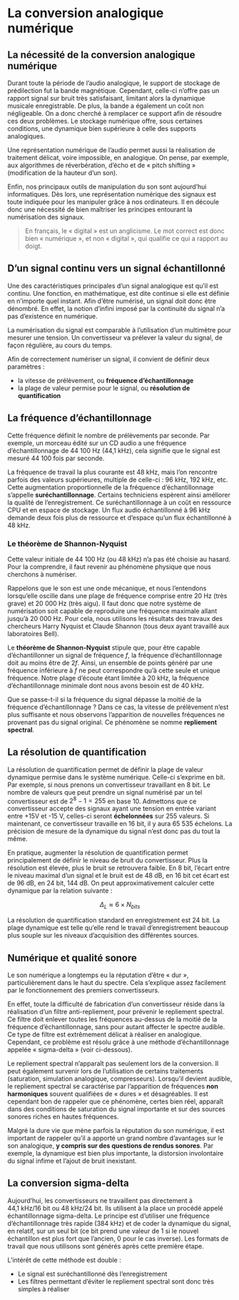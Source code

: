 # La conversion analogique numérique

## La nécessité de la conversion analogique numérique

Durant toute la période de l’audio analogique, le support de stockage de prédilection fut la bande magnétique. Cependant, celle-ci n’offre pas un rapport signal sur bruit très satisfaisant, limitant alors la dynamique musicale enregistrable. De plus, la bande a également un coût non négligeable. On a donc cherché à remplacer ce support afin de résoudre ces deux problèmes. Le stockage numérique offre, sous certaines conditions, une dynamique bien supérieure à celle des supports analogiques.

Une représentation numérique de l’audio permet aussi la réalisation de traitement délicat, voire impossible, en analogique. On pense, par exemple, aux algorithmes de réverbération, d’écho et de « pitch shifting » (modification de la hauteur d’un son). 

Enfin, nos principaux outils de manipulation du son sont aujourd’hui informatiques. Dès lors, une représentation numérique des signaux est toute indiquée pour les manipuler grâce à nos ordinateurs. Il en découle donc une nécessité de bien maîtriser les principes entourant la numérisation des signaux.

> En français, le « digital » est un anglicisme. Le mot correct est donc bien « numérique », et non « digital », qui qualifie ce qui a rapport au doigt.

## D'un signal continu vers un signal échantillonné

Une des caractéristiques principales d'un signal analogique est qu'il est continu. Une fonction, en mathématique, est dite continue si elle est définie en n'importe quel instant. Afin d'être numérisé, un signal doit donc être dénombré. En effet, la notion d'infini imposé par la continuité du signal n'a pas d'existence en numérique.

La numérisation du signal est comparable à l'utilisation d'un multimètre pour mesurer une tension. Un convertisseur va prélever la valeur du signal, de façon régulière, au cours du temps.

Afin de correctement numériser un signal, il convient de définir deux paramètres :

+ la vitesse de prélèvement, ou **fréquence d'échantillonnage**
+ la plage de valeur permise pour le signal, ou **résolution de quantification**

## La fréquence d'échantillonnage

Cette fréquence définit le nombre de prélèvements par seconde. Par exemple, un morceau édité sur un CD audio a une fréquence d'échantillonnage de 44 100 Hz (44,1 kHz), cela signifie que le signal est mesuré 44 100 fois par seconde.

La fréquence de travail la plus courante est 48 kHz, mais l'on rencontre parfois des valeurs supérieures, multiple de celle-ci : 96 kHz, 192 kHz, etc. Cette augmentation proportionnelle de la fréquence d'échantillonnage s'appelle **suréchantillonnage**. Certains techniciens espèrent ainsi améliorer la qualité de l'enregistrement. Ce suréchantillonnage à un coût en ressource CPU et en espace de stockage. Un flux audio échantillonné à 96 kHz demande deux fois plus de ressource et d'espace qu'un flux échantillonné à 48 kHz.

### Le théorème de Shannon-Nyquist

Cette valeur initiale de 44 100 Hz (ou 48 kHz) n'a pas été choisie au hasard. Pour la comprendre, il faut revenir au phénomène physique que nous cherchons à numériser.

Rappelons que le son est une onde mécanique, et nous l'entendons lorsqu'elle oscille dans une plage de fréquence comprise entre 20 Hz (très grave) et 20 000 Hz (très aigu). Il faut donc que notre système de numérisation soit capable de reproduire une fréquence maximale allant jusqu'à 20 000 Hz. Pour cela, nous utilisons les résultats des travaux des chercheurs Harry Nyquist et Claude Shannon (tous deux ayant travaillé aux laboratoires Bell).

Le **théorème de Shannon-Nyquist** stipule que, pour être capable d'échantillonner un signal de fréquence $f$, la fréquence d'échantillonnage doit au moins être de $2f$. Ainsi, un ensemble de points généré par une fréquence inférieure à $f$ ne peut correspondre qu'à cette seule et unique fréquence. Notre plage d'écoute étant limitée à 20 kHz, la fréquence d'échantillonnage minimale dont nous avons besoin est de 40 kHz.

Que se passe-t-il si la fréquence du signal dépasse la moitié de la fréquence d'échantillonnage ? Dans ce cas, la vitesse de prélèvement n'est plus suffisante et nous observons l'apparition de nouvelles fréquences ne provenant pas du signal original. Ce phénomène se nomme **repliement spectral**.

## La résolution de quantification

La résolution de quantification permet de définir la plage de valeur dynamique permise dans le système numérique. Celle-ci s'exprime en bit. Par exemple, si nous prenons un convertisseur travaillant en 8 bit. Le nombre de valeurs que peut prendre un signal numérisé par un tel convertisseur est de $2^8-1 = 255$ en base 10. Admettons que ce convertisseur accepte des signaux ayant une tension en entrée variant entre +15V et -15 V, celles-ci seront **échelonnées** sur 255 valeurs. Si maintenant, ce convertisseur travaille en 16 bit, il y aura 65 535 échelons. La précision de mesure de la dynamique du signal n'est donc pas du tout la même.

En pratique, augmenter la résolution de quantification permet principalement de définir le niveau de bruit du convertisseur. Plus la résolution est élevée, plus le bruit se retrouvera faible. En 8 bit, l'écart entre le niveau maximal d'un signal et le bruit est de 48 dB, en 16 bit cet écart est de 96 dB, en 24 bit, 144 dB. On peut approximativement calculer cette dynamique par la relation suivante :

$$ \Delta_L \approx 6 \times N_{bits} $$

La résolution de quantification standard en enregistrement est 24 bit. La plage dynamique est telle qu'elle rend le travail d'enregistrement beaucoup plus souple sur les niveaux d'acquisition des différentes sources.

## Numérique et qualité sonore

Le son numérique a longtemps eu la réputation d'être « dur », particulièrement dans le haut du spectre. Cela s'explique assez facilement par le fonctionnement des premiers convertisseurs.

En effet, toute la difficulté de fabrication d'un convertisseur réside dans la réalisation d'un filtre anti-repliement, pour prévenir le repliement spectral. Ce filtre doit enlever toutes les fréquences au-dessus de la moitié de la fréquence d'échantillonnage, sans pour autant affecter le spectre audible. Ce type de filtre est extrêmement délicat à réaliser en analogique. Cependant, ce problème est résolu grâce à une méthode d'échantillonnage appelée « sigma-delta » (voir ci-dessous).

Le repliement spectral n'apparaît pas seulement lors de la conversion. Il peut également survenir lors de l'utilisation de certains traitements (saturation, simulation analogique, compresseurs). Lorsqu'il devient audible, le repliement spectral se caractérise par l'apparition de fréquences **non harmoniques** souvent qualifiées de « dures » et désagréables. Il est cependant bon de rappeler que ce phénomène, certes bien réel, apparaît dans des conditions de saturation du signal importante et sur des sources sonores riches en hautes fréquences.

Malgré la dure vie que mène parfois la réputation du son numérique, il est important de rappeler qu'il a apporté un grand nombre d'avantages sur le son analogique, **y compris sur des questions de rendus sonores**. Par exemple, la dynamique est bien plus importante, la distorsion involontaire du signal infime et l'ajout de bruit inexistant.

## La conversion sigma-delta

Aujourd'hui, les convertisseurs ne travaillent pas directement à 44,1 kHz/16 bit ou 48 kHz/24 bit. Ils utilisent à la place un procédé appelé échantillonnage sigma-delta. Le principe est d'utiliser une fréquence d'échantillonnage très rapide (384 kHz) et de coder la dynamique du signal, en relatif, sur un seul bit (ce bit prend une valeur de 1 si le nouvel échantillon est plus fort que l'ancien, 0 pour le cas inverse). Les formats de travail que nous utilisons sont générés après cette première étape.

L'intérêt de cette méthode est double :

+ Le signal est suréchantillonné dès l'enregistrement
+ Les filtres permettant d'éviter le repliement spectral sont donc très simples à réaliser